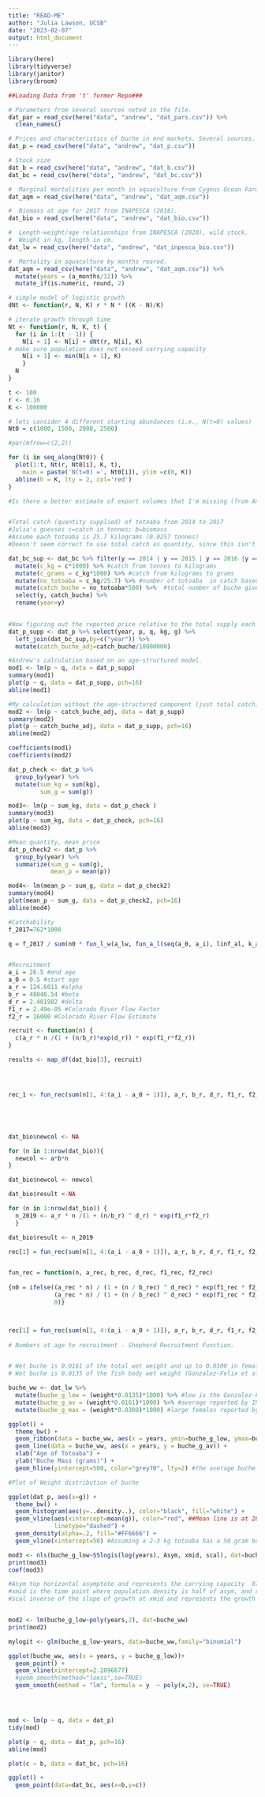```yaml
---
title: "READ-ME"
author: "Julia Lawson, UCSB"
date: "2023-02-07"
output: html_document
---
```


```r

library(here)
library(tidyverse)
library(janitor)
library(broom)

```

```r

##Loading Data from 't' former Repo###

# Parameters from several sources noted in the file.
dat_par = read_csv(here("data", "andrew", "dat_pars.csv")) %>% 
  clean_names()

# Prices and characteristics of buche in end markets. Several sources.
dat_p = read_csv(here("data", "andrew", "dat_p.csv"))

# Stock size
dat_b = read_csv(here("data", "andrew", "dat_b.csv"))
dat_bc = read_csv(here("data", "andrew", "dat_bc.csv"))

#  Marginal mortalities per month in aquaculture from Cygnus Ocean Farms (2017).
dat_aqm = read_csv(here("data", "andrew", "dat_aqm.csv"))

#  Biomass at age for 2017 from INAPESCA (2018).
dat_bio = read_csv(here("data", "andrew", "dat_bio.csv"))

#  Length-weight/age relationships from INAPESCA (2020), wild stock.
#  Weight in kg, length in cm.
dat_lw = read_csv(here("data", "andrew", "dat_inpesca_bio.csv"))

#  Mortality in aquaculture by months reared.
dat_aqm = read_csv(here("data", "andrew", "dat_aqm.csv")) %>% 
  mutate(years = (a_months/12)) %>% 
  mutate_if(is.numeric, round, 2)

```

```r

# simple model of logistic growth
dNt <- function(r, N, K) r * N * ((K - N)/K)

# iterate growth through time
Nt <- function(r, N, K, t) {
  for (i in 1:(t - 1)) {
    N[i + 1] <- N[i] + dNt(r, N[i], K)
# make sure population does not exceed carrying capacity
    N[i + 1] <- min(N[i + 1], K)
    }
  N
}

t <- 100
r <- 0.16
K <- 100000

# lets consider 4 different starting abundances (i.e., N(t=0) values)
Nt0 = c(1000, 1500, 2000, 2500)

#par(mfrow=c(2,2))

for (i in seq_along(Nt0)) {
  plot(1:t, Nt(r, Nt0[i], K, t),
    main = paste('N(t=0) =', Nt0[i]), ylim =c(0, K))
  abline(h = K, lty = 2, col='red')
}

```

```r
#Is there a better estimate of export volumes that I'm missing (from Andrew's spreadsheet)


#Total catch (quantity supplied) of totoaba from 2014 to 2017
#Julia's guesses c=catch in tonnes; b=biomass
#Assume each totoaba is 25.7 kilograms (0.0257 tonnes)
#Doesn't seem correct to use total catch as quantity, since this isn't necessarily quantity demanded.

dat_bc_sup <- dat_bc %>% filter(y == 2014 | y == 2015 | y == 2016 |y == 2017) %>% 
  mutate(c_kg = c*1000) %>% #catch from tonnes to kilograms
  mutate(c_grams = c_kg*1000) %>% #catch from kilograms to grams
  mutate(no_totoaba = c_kg/25.7) %>% #number of totoaba  in catch based on average size of fish (25.7 kilograms)
  mutate(catch_buche = no_totoaba*500) %>%  #total number of buche given the total number of totoaba (assuming each totoaba has 500 gram buche)
  select(y, catch_buche) %>% 
  rename(year=y)
  

#Now figuring out the reported price relative to the total supply each year
dat_p_supp <- dat_p %>% select(year, p, q, kg, g) %>% 
  left_join(dat_bc_sup,by=c("year")) %>% 
  mutate(catch_buche_adj=catch_buche/10000000)

#Andrew's calculation based on an age-structured model.
mod1 <- lm(p ~ q, data = dat_p_supp)
summary(mod1)
plot(p ~ q, data = dat_p_supp, pch=16)
abline(mod1)

#My calculation without the age-structured component (just total catch).
mod2 <- lm(p ~ catch_buche_adj, data = dat_p_supp)
summary(mod2)
plot(p ~ catch_buche_adj, data = dat_p_supp, pch=16)
abline(mod2)

coefficients(mod1)
coefficients(mod2)

dat_p_check <- dat_p %>% 
  group_by(year) %>% 
  mutate(sum_kg = sum(kg),
         sum_g = sum(g))

mod3<- lm(p ~ sum_kg, data = dat_p_check )
summary(mod3)
plot(p ~ sum_kg, data = dat_p_check, pch=16)
abline(mod3)

#Mean quantity, mean price
dat_p_check2 <- dat_p %>% 
  group_by(year) %>% 
  summarize(sum_g = sum(g),
            mean_p = mean(p))

mod4<- lm(mean_p ~ sum_g, data = dat_p_check2)
summary(mod4)
plot(mean_p ~ sum_g, data = dat_p_check2, pch=16)
abline(mod4)

```

```r


#Catchability
f_2017=762*1000

q = f_2017 / sum(n0 * fun_l_w(a_lw, fun_a_l(seq(a_0, a_i), linf_al, k_al, t0_al), b_lw) * fun_l_s(fun_a_l(seq(a_0, a_i), linf_al, k_al, t0_al), a_ls, b_ls, m_ls) * e_2017)


#Recruitment
a_i = 26.5 #end age
a_0 = 0.5 #start age
a_r = 124.6011 #alpha
b_r = 48046.54 #beta
d_r = 2.401982 #delta
f1_r = 2.49e-05 #Colorado River Flow Factor
f2_r = 16000 #Colorado River Flow Estimate

recruit <- function(n) {
  c(a_r * n /(1 + (n/b_r)*exp(d_r)) * exp(f1_r*f2_r))
}

results <- map_df(dat_bio[3], recruit)




rec_1 <- fun_rec(sum(n[1, 4:(a_i - a_0 + 1)]), a_r, b_r, d_r, f1_r, f2_r) 





dat_bio$newcol <- NA

for (n in 1:nrow(dat_bio)){
  newcol <- a*b*n
}

dat_bio$newcol <- newcol

dat_bio$result <-NA

for (n in 1:nrow(dat_bio)) {
  n_2019 <- a_r * n /(1 + (n/b_r) ^ d_r) * exp(f1_r*f2_r) 
  }

dat_bio$result <- n_2019

rec[1] = fun_rec(sum(n[1, 4:(a_i - a_0 + 1)]), a_r, b_r, d_r, f1_r, f2_r) 


fun_rec = function(n, a_rec, b_rec, d_rec, f1_rec, f2_rec)
  
{n0 = ifelse((a_rec * n) / (1 + (n / b_rec) ^ d_rec) * exp(f1_rec * f2_rec) > 0, 
             (a_rec * n) / (1 + (n / b_rec) ^ d_rec) * exp(f1_rec * f2_rec),
             0)}



rec[1] = fun_rec(sum(n[1, 4:(a_i - a_0 + 1)]), a_r, b_r, d_r, f1_r, f2_r) 
  
# Numbers at age to recruitment - Shepherd Recruitment Function.



```

```r

# Wet buche is 0.0161 of the total wet weight and up to 0.0300 in females (INAPESCA 2020) (wild-caught).
# Wet buche is 0.0135 of the fish body wet weight (Gonzalez-Felix et al. 2021) (aquaculture raised).

buche_ww <- dat_lw %>% 
  mutate(buche_g_low = (weight*0.0135)*1000) %>% #low is the Gonzalez-Felix et al. 2021 aquaculture-raised number.
  mutate(buche_g_av = (weight*0.0161)*1000) %>% #average reported by INAPESCA
  mutate(buche_g_max = (weight*0.0300)*1000) #large females reported by INAPESCA

ggplot() +
  theme_bw() +
  geom_ribbon(data = buche_ww, aes(x = years, ymin=buche_g_low, ymax=buche_g_max), fill = "grey70", alpha=0.5) +
  geom_line(data = buche_ww, aes(x = years, y = buche_g_av)) +
  xlab("Age of Totoaba") +
  ylab("Buche Mass (grams)") +
  geom_hline(yintercept=500, color="grey70", lty=2) #the average buche size reported by fishermen.

#Plot of Weight distribution of buche

ggplot(dat_p, aes(x=g)) + 
  theme_bw() +
  geom_histogram(aes(y=..density..), color="black", fill="white") + 
  geom_vline(aes(xintercept=mean(g)), color="red", ##Mean line is at 289.11 grams
             linetype="dashed") +
  geom_density(alpha=.2, fill="#FF6666") +
  geom_vline(xintercept=50) #Assuming a 2-3 kg totoaba has a 50 gram buche.

```

```r

mod3 <- nls(buche_g_low~SSlogis(log(years), Asym, xmid, scal), dat=buche_ww)
print(mod3)
coef(mod3)

#Asym top horizontal asymptote and represents the carrying capacity  879.0364596 grams
#xmid is the time point where population density is half of asym, and represents the time to fastest growth # 
#scal inverse of the slope of growth at xmid and represents the growth rate during the exponential phase #2.479 is the slope (r)


mod2 <- lm(buche_g_low~poly(years,2), dat=buche_ww)
print(mod2)

mylogit <- glm(buche_g_low~years, data=buche_ww,family="binomial")

ggplot(buche_ww, aes(x = years, y = buche_g_low))+
  geom_point() +
  geom_vline(xintercept=2.2896677)
  #geom_smooth(method="loess",se=TRUE)
  geom_smooth(method = "lm", formula = y  ~ poly(x,2), se=TRUE)




mod <- lm(p ~ q, data = dat_p)
tidy(mod)

plot(p ~ q, data = dat_p, pch=16)
abline(mod)

```

```r

plot(c ~ b, data = dat_bc, pch=16)

ggplot() +
  geom_point(data=dat_bc, aes(x=b,y=c))

```